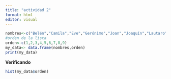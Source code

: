 ```yaml
---
title: "actividad 2"
format: html
editor: visual
---
```


```r
nombres<-c("Belén","Camila","Eve","Gerónimo","Joan","Joaquín","Lautaro", "María","Natalia")
#orden de la lista
orden<-c(1,2,3,4,5,6,7,8,9)
my_data<- data.frame(nombres,orden)
print(my_data)
```

**Verificando**

```r
hist(my_data$orden)
```
